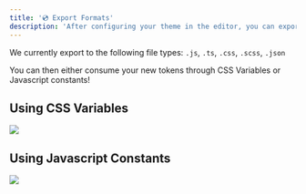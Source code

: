 ```yaml
---
title: '💿 Export Formats'
description: 'After configuring your theme in the editor, you can export it to be used by your app.'
---
```


We currently export to the following file types: `.js`, `.ts`, `.css`, `.scss`, `.json`

You can then either consume your new tokens through CSS Variables or Javascript constants!

## Using CSS Variables

![](/image/export-1.png)

## Using Javascript Constants

![](/image/export-2.png)
